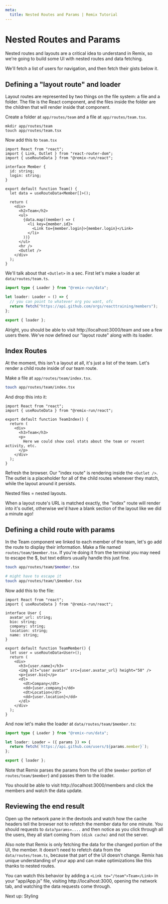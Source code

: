 ```yaml
---
meta:
  title: Nested Routes and Params | Remix Tutorial
---
```



# Nested Routes and Params

Nested routes and layouts are a critical idea to understand in Remix, so we're going to build some UI with nested routes and data fetching.

We'll fetch a list of users for navigation, and then fetch their gists below it.

## Defining a "layout route" and loader

Layout routes are represented by two things on the file system: a file and a folder. The file is the React component, and the files inside the folder are the children that will render inside that component.

Create a folder at `app/routes/team` and a file at `app/routes/team.tsx`.

```
mkdir app/routes/team
touch app/routes/team.tsx
```

Now add this to `team.tsx`

```tsx
import React from "react";
import { Link, Outlet } from "react-router-dom";
import { useRouteData } from "@remix-run/react";

interface Member {
  id: string;
  login: string;
}

export default function Team() {
  let data = useRouteData<Member[]>();

  return (
    <div>
      <h2>Team</h2>
      <ul>
        {data.map((member) => (
          <li key={member.id}>
            <Link to={member.login}>{member.login}</Link>
          </li>
        ))}
      </ul>
      <hr />
      <Outlet />
    </div>
  );
}
```

We'll talk about that `<Outlet>` in a sec. First let's make a loader at `data/routes/team.ts`.

```ts
import type { Loader } from "@remix-run/data";

let loader: Loader = () => {
  // you can point to whatever org you want, ofc
  return fetch("https://api.github.com/orgs/reacttraining/members");
};

export { loader };
```

Alright, you should be able to visit http://localhost:3000/team and see a few users there. We've now defined our "layout route" along with its loader.

## Index Routes

At the moment, this isn't a layout at all, it's just a list of the team. Let's render a child route inside of our team route.

Make a file at `app/routes/team/index.tsx`.

```bash
touch app/routes/team/index.tsx
```

And drop this into it:

```tsx
import React from "react";
import { useRouteData } from "@remix-run/react";

export default function TeamIndex() {
  return (
    <div>
      <h3>Team</h3>
      <p>
        Here we could show cool stats about the team or recent activity, etc.
      </p>
    </div>
  );
}
```

Refresh the browser. Our "index route" is rendering inside the `<Outlet />`. The outlet is a placeholder for all of the child routes whenever they match, while the layout around it persists.

Nested files = nested layouts.

When a layout route's URL is matched exactly, the "index" route will render into it's outlet, otherwise we'd have a blank section of the layout like we did a minute ago!

## Defining a child route with params

In the Team component we linked to each member of the team, let's go add the route to display their information. Make a file named `routes/team/$member.tsx`. If you're doing it from the terminal you may need to escape the \$, but text editors usually handle this just fine.

```bash
touch app/routes/team/$member.tsx

# might have to escape it
touch app/routes/team/\$member.tsx
```

Now add this to the file:

```tsx
import React from "react";
import { useRouteData } from "@remix-run/react";

interface User {
  avatar_url: string;
  bio: string;
  company: string;
  location: string;
  name: string;
}

export default function TeamMember() {
  let user = useRouteData<User>();
  return (
    <div>
      <h3>{user.name}</h3>
      <img alt="user avatar" src={user.avatar_url} height="50" />
      <p>{user.bio}</p>
      <dl>
        <dt>Company</dt>
        <dd>{user.company}</dd>
        <dt>Location</dt>
        <dd>{user.location}</dd>
      </dl>
    </div>
  );
}
```

And now let's make the loader at `data/routes/team/$member.ts`:

```ts
import type { Loader } from "@remix-run/data";

let loader: Loader = ({ params }) => {
  return fetch(`https://api.github.com/users/${params.member}`);
};

export { loader };
```

Note that Remix parses the params from the url (the `$member` portion of `routes/team/$member`) and passes them to the loader.

You should be able to visit http://localhost:3000/members and click the members and watch the data update.

## Reviewing the end result

Open up the network pane in the devtools and watch how the cache headers tell the browser not to refetch the member data for one minute. You should requests to `data?params=....` and then notice as you click through all the users, they all start coming from `(disk cache)` and not the server.

Also note that Remix is only fetching the data for the changed portion of the UI, the member. It doesn't need to refetch data from the `data/routes/team.ts`, because that part of the UI doesn't change. Remix has unique understanding of your app and can make optimizations like this thanks to nested routes.

You can watch this behavior by adding a `<Link to="/team">Team</Link>` in your "app/App.js" file, visiting http://localhost:3000, opening the network tab, and watching the data requests come through.

<div className="next-prev-links">
  <Link className="next" to="../styling">
    Next up: Styling
  </Link>
</div>
